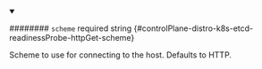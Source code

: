 
<details className="config-field" data-expandable="false" open>
<summary>

######## `scheme` <span className="config-field-required" data-required="false">required</span> <span className="config-field-type">string</span> <span className="config-field-default"></span> <span className="config-field-enum"></span> {#controlPlane-distro-k8s-etcd-readinessProbe-httpGet-scheme}

Scheme to use for connecting to the host.
Defaults to HTTP.

</summary>



</details>
